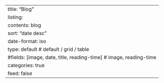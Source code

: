 ---
title: "Blog"
listing:
  contents: blog
  sort: "date desc"
  date-format: iso
  type: default # default / grid / table
  #fields: [image, date, title, reading-time] # image, reading-time
  categories: true
  feed: false
---